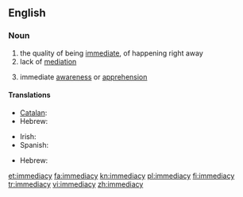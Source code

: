 ==English==
===Noun===
{{en-noun|immediacies}}
# the quality of being [[immediate]], of happening right away
# lack of [[mediation]]
# {{philosophy}} immediate [[awareness]] or [[apprehension]]

====Translations====
{{trans-top|the quality of being immediate}}
* [[Catalan]]: {{t-|ca|immediatesa|f}}
* Hebrew: {{t-|he|מיידיות|f|tr=miyadiyút}}
{{trans-mid}}
* Irish: {{t-|ga|neasacht|f}}
* Spanish: {{t-|es|inmediatez|f}}
{{trans-bottom}}

{{trans-top|lack of mediation}}
* Hebrew: {{t-|he|אי-אמצעיות|f|tr=í-emtza'iyút}}
{{trans-mid}}
{{trans-bottom}}

[[et:immediacy]]
[[fa:immediacy]]
[[kn:immediacy]]
[[pl:immediacy]]
[[fi:immediacy]]
[[tr:immediacy]]
[[vi:immediacy]]
[[zh:immediacy]]